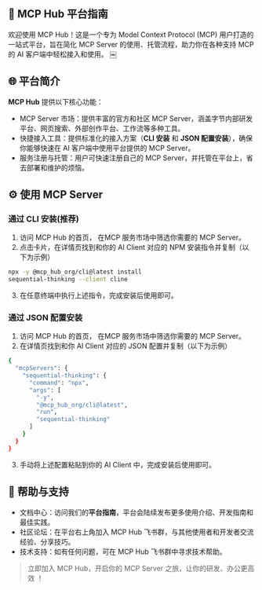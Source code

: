 ## 🚀 MCP Hub 平台指南

欢迎使用 MCP Hub！这是一个专为 Model Context Protocol (MCP) 用户打造的一站式平台，旨在简化 MCP Server 的使用、托管流程，助力你在各种支持 MCP 的 AI 客户端中轻松接入和使用。 ￼

## 🌐 平台简介

**MCP Hub** 提供以下核心功能：
- MCP Server 市场：提供丰富的官方和社区 MCP Server，涵盖字节内部研发平台、网页搜索、外部创作平台、工作流等多种工具。
- 快捷接入工具：提供标准化的接入方案（**CLI 安装** 和 **JSON 配置安装**），确保你能够快速在 AI 客户端中使用平台提供的 MCP Server。 
- 服务注册与托管：用户可快速注册自己的 MCP Server，并托管在平台上，省去部署和维护的烦恼。

## ⚙️ 使用 MCP Server

###  通过 CLI 安装(推荐)

1. 访问 MCP Hub 的首页， 在MCP 服务市场中筛选你需要的 MCP Server。
2. 点击卡片，在详情页找到和你的 AI Client 对应的 NPM 安装指令并复制（以下为示例）
```bash
npx -y @mcp_hub_org/cli@latest install 
sequential-thinking --client cline
```
3. 在任意终端中执行上述指令，完成安装后使用即可。

### 通过 JSON 配置安装

1. 访问 MCP Hub 的首页， 在MCP 服务市场中筛选你需要的 MCP Server。
2. 在详情页找到和你 AI Client 对应的 JSON 配置并复制（以下为示例）
```bash
{
  "mcpServers": {
    "sequential-thinking": {
      "command": "npx",
      "args": [
        "-y",
        "@mcp_hub_org/cli@latest",
        "run", 
        "sequential-thinking"
      ]
    }
  }
}
```
3. 手动将上述配置粘贴到你的 AI Client 中，完成安装后使用即可。

## 🧰 帮助与支持
-	文档中心：访问我们的**平台指南**，平台会陆续发布更多使用介绍、开发指南和最佳实践。
-	社区论坛：在平台右上角加入 MCP Hub 飞书群，与其他使用者和开发者交流经验、分享技巧。
-	技术支持：如有任何问题，可在 MCP Hub 飞书群中寻求技术帮助。

> 立即加入 MCP Hub，开启你的 MCP Server 之旅，让你的研发、办公更高效 ！
